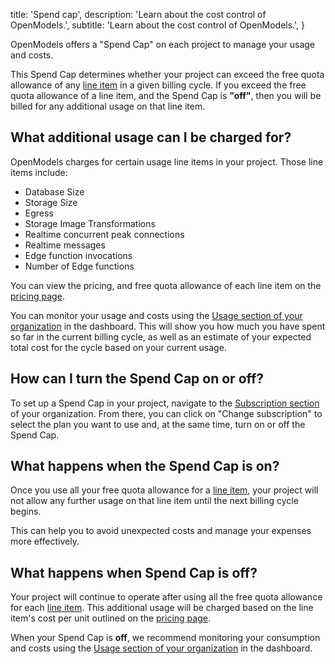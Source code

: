 
  title: 'Spend cap',
  description: 'Learn about the cost control of OpenModels.',
  subtitle: 'Learn about the cost control of OpenModels.',
}

OpenModels offers a "Spend Cap" on each project to manage your usage and costs.

This Spend Cap determines whether your project can exceed the free quota allowance of any [line item](#what-additional-usage-can-i-be-charged-for) in a given billing cycle.
If you exceed the free quota allowance of a line item, and the Spend Cap is **"off"**, then you will be billed for any additional usage on that line item.

## What additional usage can I be charged for?

OpenModels charges for certain usage line items in your project. Those line items include:

- Database Size
- Storage Size
- Egress
- Storage Image Transformations
- Realtime concurrent peak connections
- Realtime messages
- Edge function invocations
- Number of Edge functions

You can view the pricing, and free quota allowance of each line item on the [pricing page](/pricing).

You can monitor your usage and costs using the [Usage section of your organization](https://open-models-platform.com/dashboard/org/_/usage) in the dashboard.
This will show you how much you have spent so far in the current billing cycle, as well as an estimate of your expected total cost for the cycle based on your current usage.

## How can I turn the Spend Cap on or off?

To set up a Spend Cap in your project, navigate to the [Subscription section](https://open-models-platform.com/dashboard/org/_/billing) of your organization.
From there, you can click on "Change subscription" to select the plan you want to use and, at the same time, turn on or off the Spend Cap.

## What happens when the Spend Cap is on?

Once you use all your free quota allowance for a [line item](#what-additional-usage-can-i-be-charged-for), your project will not allow any further usage on that line item until the next billing cycle begins.

This can help you to avoid unexpected costs and manage your expenses more effectively.

## What happens when Spend Cap is off?

Your project will continue to operate after using all the free quota allowance for each [line item](#what-additional-usage-can-i-be-charged-for).
This additional usage will be charged based on the line item's cost per unit outlined on the [pricing page](/pricing).

<Admonition type="note">

When your Spend Cap is **off**, we recommend monitoring your consumption and costs using the [Usage section of your organization](https://open-models-platform.com/dashboard/org/_/usage) in the dashboard.

</Admonition>


